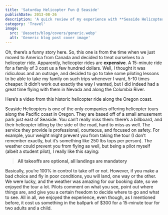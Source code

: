 ```yaml
---
title: 'Saturday Helicopter Fun @ Seaside'
publishDate: 2013-08-26
description: 'A quick review of my experience with **Seaside Helicopters **and where I ended up flying with them just once.'
category: 'Travel'
image:
  src: '@assets/blog/covers/generic.webp'
  alt: 'Generic blog post cover image'
---
```



Oh, there’s a funny story here. So, this one is from the time when we just moved to America from Canada and decided to treat ourselves to a helicopter ride. Apparently, helicopter rides are **expensive**. A 15-minute ride for a family of 3 cost us a few hundred dollars. Well, I thought it was ridiculous and an outrage, and decided to go to take some piloting lessons to be able to take my family on such trips whenever I want, 5-10 times cheaper. It didn’t work out exactly the way I wanted, but I did indeed had a great time flying with them in Nevada and along the Columbia River.

Here’s a video from this historic helicopter ride along the Oregon coast.

<YouTube id="rpSmobOhiVQ" className="mx-auto min-w-full" />

Seaside Helicopters is one of the only companies offering helicopter tours along the Pacific coast in Oregon. They are based off of a small amusement park just east of Seaside. You can’t really miss them: there’s a billboard, and their helicopter idling by the side of the road, hard to miss as well. The service they provide is professional, courteous, and focused on safety. For example, your weight might prevent you from taking the tour (I don’t remember exactly, but it’s something like 250 lbs tops per person). The weather could prevent you from flying as well, but being a pilot myself (albeit a student pilot), I really like this saying:

> **All takeoffs are optional, all landings are mandatory**

Basically, you’re 100% in control to take off or not. However, if you make a bad choice and fly in poor conditions, you will land, one way or the other. We were lucky, and the weather was amazing for our booking date, so we enjoyed the tour a lot. Pilots comment on what you see, point out where things are, and give you a certain freedom to decide where to go and what to see. All in all, we enjoyed the experience, even though, as I mentioned before, it cost us something in the ballpark of $300 for a 15-minute tour for two adults and a child.
